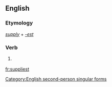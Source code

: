 ==English==

===Etymology===
''[[supply]]'' + ''[[-est]]''

===Verb===
{{infl|en|verb form}}

# {{archaic}} {{form of|Second-person singular simple present form|supply}}

[[Category:English second-person singular forms]]

[[fr:suppliest]]